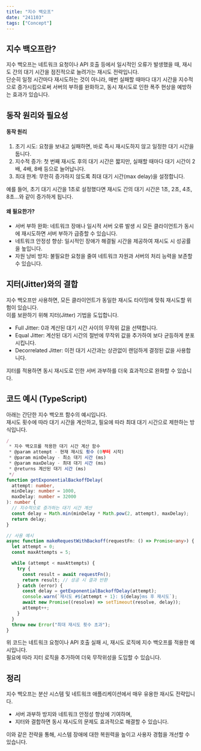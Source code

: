 ```yaml
---
title: "지수 백오프"
date: "241103"
tags: ["Concept"]
---
```


## 지수 백오프란?

지수 백오프는 네트워크 요청이나 API 호출 등에서 일시적인 오류가 발생했을 때, 재시도 간의 대기 시간을 점진적으로 늘려가는 재시도 전략입니다.  
단순히 일정 시간마다 재시도하는 것이 아니라, 매번 실패할 때마다 대기 시간을 지수적으로 증가시킴으로써 서버의 부하를 완화하고, 동시 재시도로 인한 폭주 현상을 예방하는 효과가 있습니다.

## 동작 원리와 필요성

#### 동작 원리

1. 초기 시도: 요청을 보내고 실패하면, 바로 즉시 재시도하지 않고 일정한 대기 시간을 둡니다.
2. 지수적 증가: 첫 번째 재시도 후의 대기 시간은 짧지만, 실패할 때마다 대기 시간이 2배, 4배, 8배 등으로 늘어납니다.
3. 최대 한계: 무한히 증가하지 않도록 최대 대기 시간(max delay)을 설정합니다.

예를 들어, 초기 대기 시간을 1초로 설정했다면 재시도 간의 대기 시간은 1초, 2초, 4초, 8초…와 같이 증가하게 됩니다.

#### 왜 필요한가?

- 서버 부하 완화: 네트워크 장애나 일시적 서버 오류 발생 시 모든 클라이언트가 동시에 재시도하면 서버 부하가 급증할 수 있습니다.
- 네트워크 안정성 향상: 일시적인 장애가 해결될 시간을 제공하여 재시도 시 성공률을 높입니다.
- 자원 낭비 방지: 불필요한 요청을 줄여 네트워크 자원과 서버의 처리 능력을 보존할 수 있습니다.

## 지터(Jitter)와의 결합

지수 백오프만 사용하면, 모든 클라이언트가 동일한 재시도 타이밍에 맞춰 재시도할 위험이 있습니다.  
이를 보완하기 위해 지터(Jitter) 기법을 도입합니다.

- Full Jitter: 0과 계산된 대기 시간 사이의 무작위 값을 선택합니다.
- Equal Jitter: 계산된 대기 시간의 절반에 무작위 값을 추가하여 보다 균등하게 분포시킵니다.
- Decorrelated Jitter: 이전 대기 시간과는 상관없이 랜덤하게 결정된 값을 사용합니다.

지터를 적용하면 동시 재시도로 인한 서버 과부하를 더욱 효과적으로 완화할 수 있습니다.

## 코드 예시 (TypeScript)

아래는 간단한 지수 백오프 함수의 예시입니다.  
재시도 횟수에 따라 대기 시간을 계산하고, 필요에 따라 최대 대기 시간으로 제한하는 방식입니다.

```typescript
/
 * 지수 백오프를 적용한 대기 시간 계산 함수
 * @param attempt - 현재 재시도 횟수 (0부터 시작)
 * @param minDelay - 최소 대기 시간 (ms)
 * @param maxDelay - 최대 대기 시간 (ms)
 * @returns 계산된 대기 시간 (ms)
 */
function getExponentialBackoffDelay(
  attempt: number,
  minDelay: number = 1000,
  maxDelay: number = 32000
): number {
  // 지수적으로 증가하는 대기 시간 계산
  const delay = Math.min(minDelay * Math.pow(2, attempt), maxDelay);
  return delay;
}

// 사용 예시
async function makeRequestWithBackoff(requestFn: () => Promise<any>) {
  let attempt = 0;
  const maxAttempts = 5;

  while (attempt < maxAttempts) {
    try {
      const result = await requestFn();
      return result; // 성공 시 결과 반환
    } catch (error) {
      const delay = getExponentialBackoffDelay(attempt);
      console.warn(`재시도 #${attempt + 1}: ${delay}ms 후 재시도`);
      await new Promise((resolve) => setTimeout(resolve, delay));
      attempt++;
    }
  }
  throw new Error("최대 재시도 횟수 초과");
}
```

위 코드는 네트워크 요청이나 API 호출 실패 시, 재시도 로직에 지수 백오프를 적용한 예시입니다.  
필요에 따라 지터 로직을 추가하여 더욱 무작위성을 도입할 수 있습니다.

## 정리

지수 백오프는 분산 시스템 및 네트워크 애플리케이션에서 매우 유용한 재시도 전략입니다.

- 서버 과부하 방지와 네트워크 안정성 향상에 기여하며,
- 지터와 결합하면 동시 재시도의 문제도 효과적으로 해결할 수 있습니다.

이와 같은 전략을 통해, 시스템 장애에 대한 복원력을 높이고 사용자 경험을 개선할 수 있습니다.
